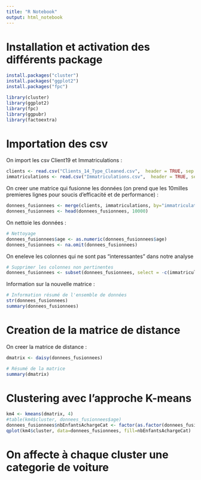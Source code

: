 ---
title: "R Notebook"
output: html_notebook
---

# Installation et activation des différents package 

```{r}
install.packages("cluster")
install.packages("ggplot2")
install.packages("fpc")

library(cluster)
library(ggplot2)
library(fpc)
library(ggpubr)
library(factoextra)
```


# Importation des csv

On import les csv Client19 et Immatriculations : 

```{r}
clients <- read.csv("Clients_14_Type_Cleaned.csv",  header = TRUE, sep = ",", dec = ".", stringsAsFactors = T)
immatriculations <- read.csv("Immatriculations.csv",  header = TRUE, sep = ",", dec = ".", stringsAsFactors = T)

```

On creer une matrice qui fusionne les données (on prend que les 10milles premieres lignes pour soucis 
d'efficacité et de performance) : 
```{r}
donnees_fusionnees <- merge(clients, immatriculations, by="immatriculation")
donnees_fusionnees <- head(donnees_fusionnees, 10000)

```

On nettoie les données : 
```{r}
# Nettoyage
donnees_fusionnees$age <- as.numeric(donnees_fusionnees$age)
donnees_fusionnees <- na.omit(donnees_fusionnees)
```

On eneleve les colonnes qui ne sont pas "interessantes" dans notre analyse
```{r}
# Supprimer les colonnes non pertinentes
donnees_fusionnees <- subset(donnees_fusionnees, select = -c(immatriculation, sexe, taux, marque, nom, couleur, occasion, X2eme.voiture))
```


Information sur la nouvelle matrice : 
```{r}
# Information résumé de l'ensemble de données
str(donnees_fusionnees)
summary(donnees_fusionnees)
```

# Creation de la matrice de distance
On creer la matrice de distance : 
```{r}
dmatrix <- daisy(donnees_fusionnees)
```

```{r}
# Résumé de la matrice
summary(dmatrix)
```

# Clustering avec l'approche K-means

```{r}
km4 <- kmeans(dmatrix, 4)
#table(km4$cluster, donnees_fusionnees$age)
donnees_fusionnees$nbEnfantsAchargeCat <- factor(as.factor(donnees_fusionnees$nbEnfantsAcharge), ordered=TRUE)
qplot(km4$cluster, data=donnees_fusionnees, fill=nbEnfantsAchargeCat)
```
# On affecte à chaque cluster une categorie de voiture

```{r}

```



